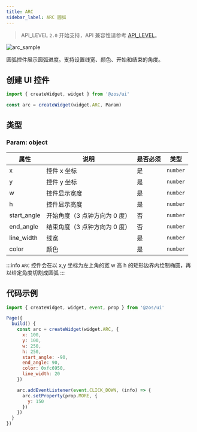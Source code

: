 ```yaml
---
title: ARC
sidebar_label: ARC 圆弧
---
```


> API_LEVEL `2.0` 开始支持，API 兼容性请参考 [API_LEVEL](../../../../../guides/framework/device/compatibility.md)。

![arc_sample](/img/api/arc_sample.jpg)

圆弧控件展示圆弧进度。支持设置线宽、颜色、开始和结束的角度。

## 创建 UI 控件

```js
import { createWidget, widget } from '@zos/ui'

const arc = createWidget(widget.ARC, Param)
```

## 类型

### Param: object

| 属性        | 说明                          | 是否必须 | 类型     |
| ----------- | ----------------------------- | -------- | -------- |
| x           | 控件 x 坐标                   | 是       | `number` |
| y           | 控件 y 坐标                   | 是       | `number` |
| w           | 控件显示宽度                  | 是       | `number` |
| h           | 控件显示高度                  | 是       | `number` |
| start_angle | 开始角度（3 点钟方向为 0 度） | 否       | `number` |
| end_angle   | 结束角度（3 点钟方向为 0 度） | 否       | `number` |
| line_width  | 线宽                          | 是       | `number` |
| color       | 颜色                          | 是       | `number` |

:::info
`ARC` 控件会在以 x,y 坐标为左上角的宽 w 高 h 的矩形边界内绘制椭圆，再以给定角度切割成圆弧
:::

## 代码示例

```js
import { createWidget, widget, event, prop } from '@zos/ui'

Page({
  build() {
    const arc = createWidget(widget.ARC, {
      x: 100,
      y: 100,
      w: 250,
      h: 250,
      start_angle: -90,
      end_angle: 90,
      color: 0xfc6950,
      line_width: 20
    })

    arc.addEventListener(event.CLICK_DOWN, (info) => {
      arc.setProperty(prop.MORE, {
        y: 150
      })
    })
  }
})
```
